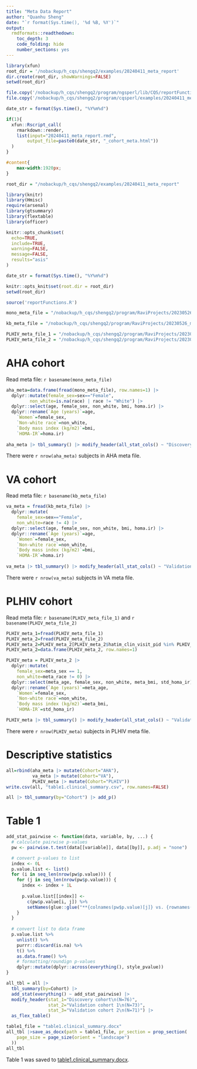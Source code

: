 ```yaml
---
title: "Meta Data Report"
author: "Quanhu Sheng"
date: "`r format(Sys.time(), '%d %B, %Y')`"
output: 
  rmdformats::readthedown:
    toc_depth: 3
    code_folding: hide
    number_sections: yes
---
```


```r
library(xfun)
root_dir = '/nobackup/h_cqs/shengq2/examples/20240411_meta_report'
dir.create(root_dir, showWarnings=FALSE)
setwd(root_dir)

file.copy('/nobackup/h_cqs/shengq2/program/ngsperl/lib/CQS/reportFunctions.R', './', overwrite=TRUE)
file.copy('/nobackup/h_cqs/shengq2/program/cqsperl/examples/20240411_meta_report.rmd', "./", overwrite=TRUE)

date_str = format(Sys.time(), "%Y%m%d")

if(1){
  xfun::Rscript_call(
    rmarkdown::render,
    list(input="20240411_meta_report.rmd",
        output_file=paste0(date_str, "_cohort_meta.html"))
  )
}
```

```css
#content{
    max-width:1920px;
}
```

```r
root_dir = "/nobackup/h_cqs/shengq2/examples/20240411_meta_report"

library(knitr)
library(Hmisc)
require(arsenal)
library(gtsummary)
library(flextable)
library(officer)

knitr::opts_chunk$set(
  echo=TRUE, 
  include=TRUE, 
  warning=FALSE, 
  message=FALSE, 
  results="asis"
)

date_str = format(Sys.time(), "%Y%m%d")

knitr::opts_knit$set(root.dir = root_dir)
setwd(root_dir)
```

```r
source('reportFunctions.R')

mono_meta_file = "/nobackup/h_cqs/shengq2/program/RaviProjects/20230526_mona_rnaseq/20240313_adiposity_mona_kb_rnaseq_for_obesity_revision.Mona_meta.csv"

kb_meta_file = "/nobackup/h_cqs/shengq2/program/RaviProjects/20230526_mona_rnaseq/20240313_adiposity_mona_kb_rnaseq_for_obesity_revision.KB_meta.csv"

PLHIV_meta_file_1 = "/nobackup/h_cqs/shengq2/program/RaviProjects/20230526_mona_rnaseq/HATIM_LassoScores.csv"
PLHIV_meta_file_2 = "/nobackup/h_cqs/shengq2/program/RaviProjects/20230526_mona_rnaseq/HATIM_metadata_5.8.23.csv"
```

# AHA cohort

Read meta file: `r basename(mono_meta_file)`

```r
aha_meta=data.frame(fread(mono_meta_file), row.names=1) |>
  dplyr::mutate(female_sex=sex=="Female",
         non_white=is.na(race) | race != "White") |> 
  dplyr::select(age, female_sex, non_white, bmi, homa.ir) |> 
  dplyr::rename(`Age (years)`=age,
    `Women`=female_sex,
    `Non-white race`=non_white,
    `Body mass index (kg/m2)`=bmi,
    `HOMA-IR`=homa.ir)
    
aha_meta |> tbl_summary() |> modify_header(all_stat_cols() ~ "Discovery cohort (N={N})")
```

There were `r nrow(aha_meta)` subjects in AHA meta file.

# VA cohort

Read meta file: `r basename(kb_meta_file)`

```r
va_meta = fread(kb_meta_file) |> 
  dplyr::mutate(
    female_sex=sex=="Female",
    non_white=race != 4) |> 
  dplyr::select(age, female_sex, non_white, bmi, homa.ir) |> 
  dplyr::rename(`Age (years)`=age,
    `Women`=female_sex,
    `Non-white race`=non_white,
    `Body mass index (kg/m2)`=bmi,
    `HOMA-IR`=homa.ir)
    
va_meta |> tbl_summary() |> modify_header(all_stat_cols() ~ "Validation cohort 1 (N={N})")
```

There were `r nrow(va_meta)` subjects in VA meta file.

# PLHIV cohort

Read meta file: `r basename(PLHIV_meta_file_1)` and `r basename(PLHIV_meta_file_2)`

```r
PLHIV_meta_1=fread(PLHIV_meta_file_1)
PLHIV_meta_2=fread(PLHIV_meta_file_2)
PLHIV_meta_2=PLHIV_meta_2[PLHIV_meta_2$hatim_clin_visit_pid %in% PLHIV_meta_1$HATIMID, c("hatim_clin_visit_pid", "meta_sex", "meta_age", "meta_bmi", "meta_race", "std_homa_ir")]
PLHIV_meta_2=data.frame(PLHIV_meta_2, row.names=1)

PLHIV_meta = PLHIV_meta_2 |> 
  dplyr::mutate(
    female_sex=meta_sex == 1,
    non_white=meta_race != 0) |> 
  dplyr::select(meta_age, female_sex, non_white, meta_bmi, std_homa_ir) |> 
  dplyr::rename(`Age (years)`=meta_age,
    `Women`=female_sex,
    `Non-white race`=non_white,
    `Body mass index (kg/m2)`=meta_bmi,
    `HOMA-IR`=std_homa_ir)

PLHIV_meta |> tbl_summary() |> modify_header(all_stat_cols() ~ "Validation cohort 2 (N={N})")
```

There were `r nrow(PLHIV_meta)` subjects in PLHIV meta file.

# Descriptive statistics

```r
all=rbind(aha_meta |> mutate(Cohort="AHA"), 
          va_meta |> mutate(Cohort="VA"), 
          PLHIV_meta |> mutate(Cohort="PLHIV"))
write.csv(all, "table1.clinical_summary.csv", row.names=FALSE)

all |> tbl_summary(by="Cohort") |> add_p() 
```

# Table 1

```r
add_stat_pairwise <- function(data, variable, by, ...) {
  # calculate pairwise p-values
  pw <- pairwise.t.test(data[[variable]], data[[by]], p.adj = "none")

  # convert p-values to list
  index <- 0L
  p.value.list <- list()
  for (i in seq_len(nrow(pw$p.value))) {
    for (j in seq_len(nrow(pw$p.value))) {
      index <- index + 1L
      
      p.value.list[[index]] <- 
        c(pw$p.value[i, j]) %>%
        setNames(glue::glue("**{colnames(pw$p.value)[j]} vs. {rownames(pw$p.value)[i]}**"))
    }
  }
  
  # convert list to data frame
  p.value.list %>% 
    unlist() %>%
    purrr::discard(is.na) %>%
    t() %>%
    as.data.frame() %>%
    # formatting/roundign p-values
    dplyr::mutate(dplyr::across(everything(), style_pvalue))
}

all_tbl = all |> 
  tbl_summary(by=Cohort) |> 
  add_stat(everything() ~ add_stat_pairwise) |>
  modify_header(stat_1="Discovery cohort\n(N=76)", 
                stat_2="Validation cohort 1\n(N=73)", 
                stat_3="Validation cohort 2\n(N=71)") |>
  as_flex_table()

table1_file = "table1.clinical_summary.docx"
all_tbl |>save_as_docx(path = table1_file, pr_section = prop_section(
    page_size = page_size(orient = "landscape")
  ))   
all_tbl
```

Table 1 was saved to [table1.clinical_summary.docx](table1.clinical_summary.docx).
